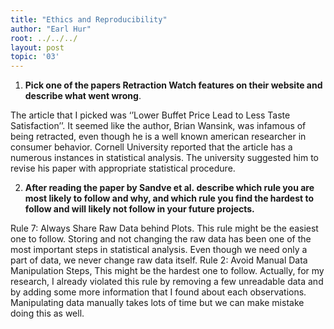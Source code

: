 ---
title: "Ethics and Reproducibility"
author: "Earl Hur"
root: ../../../
layout: post
topic: '03'
---

1. **Pick one of the papers Retraction Watch features on their website and describe what went wrong**. 

The article that I picked was ''Lower Buffet Price Lead to Less Taste Satisfaction''. It seemed like the author, Brian Wansink, was infamous of being retracted, even though he is a well known american researcher in consumer behavior. Cornell University reported that the article has a numerous instances in statistical analysis. The university suggested him to revise his paper with appropriate statistical procedure.

2. **After reading the paper by Sandve et al. describe which rule you are most likely to follow and why, and which rule you find the hardest to follow and will likely not follow in your future projects.**

Rule 7: Always Share Raw Data behind Plots. This rule might be the easiest one to follow. Storing and not changing the raw data has been one of the most important steps in statistical analysis. Even though we need only a part of data, we never change raw data itself.
Rule 2: Avoid Manual Data Manipulation Steps, This might be the hardest one to follow. Actually, for my research, I already violated this rule by removing a few unreadable data and by adding some more information that I found about each observations. Manipulating data manually takes lots of time but we can make mistake doing this as well.